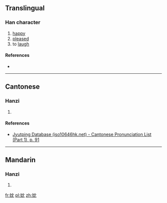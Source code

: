 ==Translingual==

===Han character===
{{Han char|rn=38|rad=女|as=04|sn=7|four=|canj=女中月山 (VLBU)|ids=⿰[[女]][[冘]]}}

# [[happy]]
# [[pleased]]
# to [[laugh]]

====References====
* {{Han ref|kx=0256.050|dkj=06071|hdz=21033.090|uh=5989|ud=22921}}

----

==Cantonese==

===Hanzi===
{{yue-hanzi|jyut=[[daam1]]|y=daam1}}

# {{defn|lang=yue|sort=女04}}

====References====
* [http://www.iso10646hk.net/jp/document/download.jsp Jyutping Database (iso10646hk.net) - Cantonese Pronunciation List (Part 1), p. 91]

----

==Mandarin==

===Hanzi===
{{cmn-hanzi|pin=[[dān]] ([[dan1]])|wg=tan<sup>1</sup>}}

# {{defn|lang=cmn|sort=女04}}

[[fr:妉]]
[[pl:妉]]
[[zh:妉]]